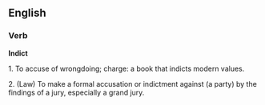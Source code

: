 ==English==
===Verb===

'''Indict'''

1. To accuse of wrongdoing; charge: a book that indicts modern values. 

2. (Law) To make a formal accusation or indictment against (a party) by the findings of a jury, especially a grand jury.

{{wikify}}
